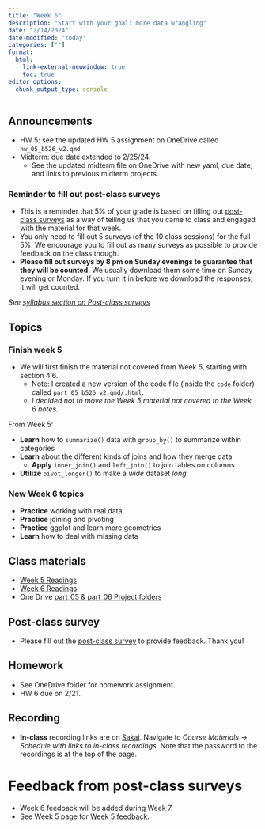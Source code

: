 ```yaml
---
title: "Week 6"
description: "Start with your goal: more data wrangling"
date: "2/14/2024"
date-modified: "today"
categories: [""]
format: 
  html:
    link-external-newwindow: true
    toc: true
editor_options: 
  chunk_output_type: console
---
```


## Announcements

* HW 5: see the updated HW 5 assignment on OneDrive called `hw_05_b526_v2.qmd`
* Midterm: due date extended to 2/25/24. 
    * See the updated midterm file on OneDrive with new yaml, due date, and links to previous midterm projects.

### Reminder to fill out post-class surveys

* This is a reminder that 5% of your grade is based on filling out [post-class surveys](https://ohsu.ca1.qualtrics.com/jfe/form/SV_5urkrdktEwkQqEu) as a way of telling us that you came to class and engaged with the material for that week.
* You only need to fill out 5 surveys (of the 10 class sessions) for the full 5%. We encourage you to fill out as many surveys as possible to provide feedback on the class though.
* __Please fill out surveys by 8 pm on Sunday evenings to guarantee that they will be counted.__ We usually download them some time on Sunday evening or Monday. If you turn it in before we download the responses, it will get counted. 

_See [syllabus section on Post-class surveys](https://niederhausen.github.io/BSTA_526_W24/syllabus.html#post-class-surveys)_



## Topics

### Finish week 5

* We will first finish the material not covered from Week 5, starting with section 4.6.
    * Note: I created a new version of the code file (inside the `code` folder) called `part_05_b526_v2.qmd/.html`.
    * _I decided not to move the Week 5 material not covered to the Week 6 notes._

From Week 5:

-   **Learn** how to `summarize()` data with `group_by()` to summarize within categories
-   **Learn** about the different kinds of joins and how they merge data
    -   **Apply** `inner_join()` and `left_join()` to join tables on columns
-   **Utilize** `pivot_longer()` to make a *wide* dataset *long*


### New Week 6 topics

- **Practice** working with real data
- **Practice** joining and pivoting
- **Practice** ggplot and learn more geometries
- **Learn** how to deal with missing data


## Class materials

* [Week 5 Readings](../readings/05-reading.qmd)
* [Week 6 Readings](../readings/06-reading.qmd)
* One Drive [part_05 & part_06 Project folders](https://ohsuitg-my.sharepoint.com/:f:/g/personal/niederha_ohsu_edu/EvZ5qnesTopKqFWN2_hqEsYBLKZmJDjVxrPCbQOpvAIYSg?e=RDggRF)


## Post-class survey

* Please fill out the [post-class survey](https://ohsu.ca1.qualtrics.com/jfe/form/SV_5urkrdktEwkQqEu) to provide feedback. Thank you!


## Homework

* See OneDrive folder for homework assignment.
* HW 6 due on 2/21.


## Recording

* __In-class__ recording links are on [Sakai](https://sakai.ohsu.edu/portal/site/BSTA-526-1-AX-W24/tool/a973f2a2-ea06-4734-aab7-a066c5573ca6/ShowPage?returnView=&studentItemId=0&backPath=&bltiAppStores=false&errorMessage=&clearAttr=&messageId=&source=&title=&newTopLevel=false&sendingPage=190949&postedComment=false&addBefore=&itemId=5172228&path=push&topicId=&addTool=-1&recheck=&id=&forumId=). Navigate to _Course Materials_ -> _Schedule with links to in-class recordings_. Note that the password to the recordings is at the top of the page. 


# Feedback from post-class surveys

* Week 6 feedback will be added during Week 7.
* See Week 5 page for [Week 5 feedback](week_05.qmd#muddiest-points-from-week-5).
